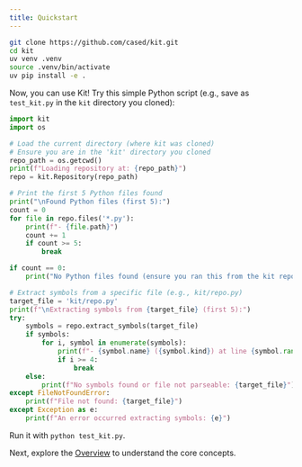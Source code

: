 ```yaml
---
title: Quickstart
---
```


```bash
git clone https://github.com/cased/kit.git
cd kit
uv venv .venv
source .venv/bin/activate
uv pip install -e .
```

Now, you can use Kit! Try this simple Python script (e.g., save as `test_kit.py` in the `kit` directory you cloned):

```python
import kit
import os

# Load the current directory (where kit was cloned)
# Ensure you are in the 'kit' directory you cloned
repo_path = os.getcwd()
print(f"Loading repository at: {repo_path}")
repo = kit.Repository(repo_path)

# Print the first 5 Python files found
print("\nFound Python files (first 5):")
count = 0
for file in repo.files('*.py'):
    print(f"- {file.path}")
    count += 1
    if count >= 5:
        break

if count == 0:
    print("No Python files found (ensure you ran this from the kit repo root).")

# Extract symbols from a specific file (e.g., kit/repo.py)
target_file = 'kit/repo.py'
print(f"\nExtracting symbols from {target_file} (first 5):")
try:
    symbols = repo.extract_symbols(target_file)
    if symbols:
        for i, symbol in enumerate(symbols):
            print(f"- {symbol.name} ({symbol.kind}) at line {symbol.range.start.line}")
            if i >= 4:
                break
    else:
        print(f"No symbols found or file not parseable: {target_file}")
except FileNotFoundError:
    print(f"File not found: {target_file}")
except Exception as e:
    print(f"An error occurred extracting symbols: {e}")

```

Run it with `python test_kit.py`.

Next, explore the [Overview](./overview.md) to understand the core concepts.
